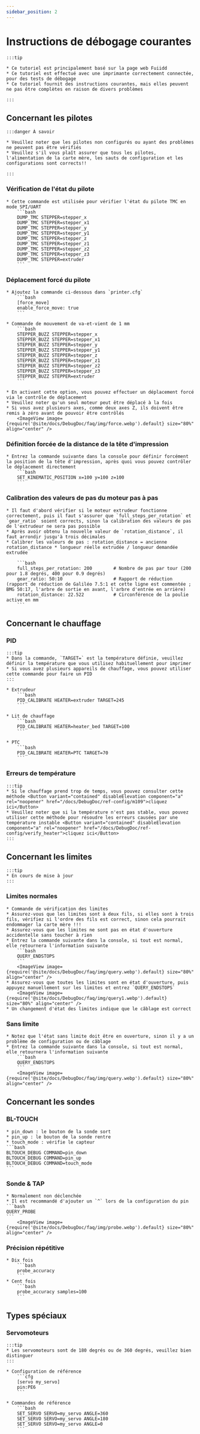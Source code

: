 ```yaml
---
sidebar_position: 2
---
```


# Instructions de débogage courantes

    :::tip

    * Ce tutoriel est principalement basé sur la page web Fuiidd
    * Ce tutoriel est effectué avec une imprimante correctement connectée, pour des tests de débogage
    * Ce tutoriel fournit des instructions courantes, mais elles peuvent ne pas être complètes en raison de divers problèmes

    :::

## Concernant les pilotes

    :::danger À savoir

    * Veuillez noter que les pilotes non configurés ou ayant des problèmes ne peuvent pas être vérifiés
    * Veuillez s'il vous plaît assurer que tous les pilotes, l'alimentation de la carte mère, les sauts de configuration et les configurations sont corrects!!

    :::


### Vérification de l'état du pilote

    * Cette commande est utilisée pour vérifier l'état du pilote TMC en mode SPI/UART
        ```bash
        DUMP_TMC STEPPER=stepper_x
        DUMP_TMC STEPPER=stepper_x1
        DUMP_TMC STEPPER=stepper_y
        DUMP_TMC STEPPER=stepper_y1
        DUMP_TMC STEPPER=stepper_z
        DUMP_TMC STEPPER=stepper_z1
        DUMP_TMC STEPPER=stepper_z2
        DUMP_TMC STEPPER=stepper_z3
        DUMP_TMC STEPPER=extruder
        ```

### Déplacement forcé du pilote

    * Ajoutez la commande ci-dessous dans `printer.cfg`
        ```bash
        [force_move]
        enable_force_move: true
        ```

    * Commande de mouvement de va-et-vient de 1 mm
        ```bash
        STEPPER_BUZZ STEPPER=stepper_x
        STEPPER_BUZZ STEPPER=stepper_x1
        STEPPER_BUZZ STEPPER=stepper_y
        STEPPER_BUZZ STEPPER=stepper_y1
        STEPPER_BUZZ STEPPER=stepper_z
        STEPPER_BUZZ STEPPER=stepper_z1
        STEPPER_BUZZ STEPPER=stepper_z2
        STEPPER_BUZZ STEPPER=stepper_z3
        STEPPER_BUZZ STEPPER=extruder
        ```

    * En activant cette option, vous pouvez effectuer un déplacement forcé via le contrôle de déplacement
    * Veuillez noter qu'un seul moteur peut être déplacé à la fois
    * Si vous avez plusieurs axes, comme deux axes Z, ils doivent être remis à zéro avant de pouvoir être contrôlés
        <ImageView image={require('@site/docs/DebugDoc/faq/img/force.webp').default} size="80%" align="center" />

### Définition forcée de la distance de la tête d'impression

    * Entrez la commande suivante dans la console pour définir forcément la position de la tête d'impression, après quoi vous pouvez contrôler le déplacement directement
        ```bash
        SET_KINEMATIC_POSITION x=100 y=100 z=100
        ```
### Calibration des valeurs de pas du moteur pas à pas
    * Il faut d'abord vérifier si le moteur extrudeur fonctionne correctement, puis il faut s'assurer que `full_steps_per_rotation` et `gear_ratio` soient corrects, sinon la calibration des valeurs de pas de l'extrudeur ne sera pas possible
    * Après avoir obtenu la nouvelle valeur de `rotation_distance`, il faut arrondir jusqu'à trois décimales
    * Calibrer les valeurs de pas : rotation_distance = ancienne rotation_distance * longueur réelle extrudée / longueur demandée extrudée
    
        ```bash
        full_steps_per_rotation: 200        # Nombre de pas par tour (200 pour 1.8 degrés, 400 pour 0.9 degrés)
        gear_ratio: 50:10                   # Rapport de réduction (rapport de réduction de Galiléo 7.5:1 et cette ligne est commentée ; BMG 50:17, l'arbre de sortie en avant, l'arbre d'entrée en arrière)
        rotation_distance: 22.522           # Circonférence de la poulie active en mm
        ```
## Concernant le chauffage

### PID
    :::tip
    * Dans la commande, `TARGET=` est la température définie, veuillez définir la température que vous utilisez habituellement pour imprimer
    * Si vous avez plusieurs appareils de chauffage, vous pouvez utiliser cette commande pour faire un PID
    :::

    * Extrudeur
        ```bash
        PID_CALIBRATE HEATER=extruder TARGET=245
        ```

    * Lit de chauffage
        ```bash
        PID_CALIBRATE HEATER=heater_bed TARGET=100
        ```

    * PTC
        ```bash
        PID_CALIBRATE HEATER=PTC TARGET=70
        ```

### Erreurs de température

    :::tip
    * Si le chauffage prend trop de temps, vous pouvez consulter cette méthode <Button variant="contained" disableElevation component="a" rel="noopener" href="/docs/DebugDoc/ref-config/m109">cliquez ici</Button>
    * Veuillez noter que si la température n'est pas stable, vous pouvez utiliser cette méthode pour résoudre les erreurs causées par une température instable <Button variant="contained" disableElevation component="a" rel="noopener" href="/docs/DebugDoc/ref-config/verify_heater">cliquez ici</Button>
    :::

## Concernant les limites

    :::tip
    * En cours de mise à jour
    :::

### Limites normales
    * Commande de vérification des limites
    * Assurez-vous que les limites sont à deux fils, si elles sont à trois fils, vérifiez si l'ordre des fils est correct, sinon cela pourrait endommager la carte mère !!!
    * Assurez-vous que les limites ne sont pas en état d'ouverture accidentelle sans toucher à rien
    * Entrez la commande suivante dans la console, si tout est normal, elle retournera l'information suivante
        ```bash
        QUERY_ENDSTOPS
        ```
        <ImageView image={require('@site/docs/DebugDoc/faq/img/query.webp').default} size="80%" align="center" />
    * Assurez-vous que toutes les limites sont en état d'ouverture, puis appuyez manuellement sur les limites et entrez `QUERY_ENDSTOPS`
        <ImageView image={require('@site/docs/DebugDoc/faq/img/query1.webp').default} size="80%" align="center" />
    * Un changement d'état des limites indique que le câblage est correct

### Sans limite
    * Notez que l'état sans limite doit être en ouverture, sinon il y a un problème de configuration ou de câblage
    * Entrez la commande suivante dans la console, si tout est normal, elle retournera l'information suivante
        ```bash
        QUERY_ENDSTOPS
        ```
        <ImageView image={require('@site/docs/DebugDoc/faq/img/query.webp').default} size="80%" align="center" />

## Concernant les sondes

### BL-TOUCH

    * pin_down : le bouton de la sonde sort
    * pin_up : le bouton de la sonde rentre
    * touch_mode : vérifie le capteur
    ```bash
    BLTOUCH_DEBUG COMMAND=pin_down
    BLTOUCH_DEBUG COMMAND=pin_up
    BLTOUCH_DEBUG COMMAND=touch_mode
    ```

### Sonde & TAP

    * Normalement non déclenchée
    * Il est recommandé d'ajouter un `^` lors de la configuration du pin
    ```bash
    QUERY_PROBE
    ```
        <ImageView image={require('@site/docs/DebugDoc/faq/img/probe.webp').default} size="80%" align="center" />

### Précision répétitive
    * Dix fois
        ```bash
        probe_accuracy
        ```
    * Cent fois
        ```bash
        probe_accuracy samples=100
        ```

## Types spéciaux

### Servomoteurs

    :::tip
    * Les servomoteurs sont de 180 degrés ou de 360 degrés, veuillez bien distinguer
    :::

    * Configuration de référence
        ```cfg
        [servo my_servo]
        pin:PE6
        ```

    * Commandes de référence
        ```bash
        SET_SERVO SERVO=my_servo ANGLE=360
        SET_SERVO SERVO=my_servo ANGLE=180
        SET_SERVO SERVO=my_servo ANGLE=0
        ```
